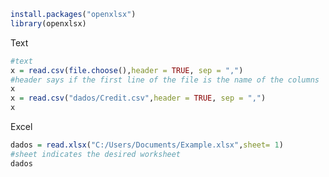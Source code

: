 
```{r}

install.packages("openxlsx")
library(openxlsx)
```
Text
```{r}
#text
x = read.csv(file.choose(),header = TRUE, sep = ",") 
#header says if the first line of the file is the name of the columns
x
x = read.csv("dados/Credit.csv",header = TRUE, sep = ",")
x
```
Excel
```{r}
dados = read.xlsx("C:/Users/Documents/Example.xlsx",sheet= 1)
#sheet indicates the desired worksheet
dados
```


